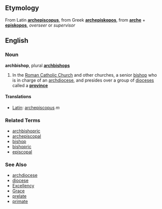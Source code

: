 ==Etymology==
From Latin '''[[archepiscopus]]''', from Greek '''[[archepiskopos]]''', from '''[[arche]]''' + '''[[episkopos]]''', ''overseer'' or ''supervisor''

==English==
===Noun===
'''archbishop''', plural '''[[archbishops]]'''

# In the [[Roman Catholic Church]] and other churches, a senior [[bishop]] who is in charge of an [[archdiocese]], and presides over a group of [[diocese]]s called a '''[[province]]'''

====Translations====
*[[Latin]]: [[archepiscopus]] ''m''

===Related Terms===
*[[archbishopric]]
*[[archepiscopal]]
*[[bishop]]
*[[bishopric]]
*[[episcopal]]

===See Also===
*[[archdiocese]]
*[[diocese]]
*[[Excellency]]
*[[Grace]]
*[[prelate]]
*[[primate]]